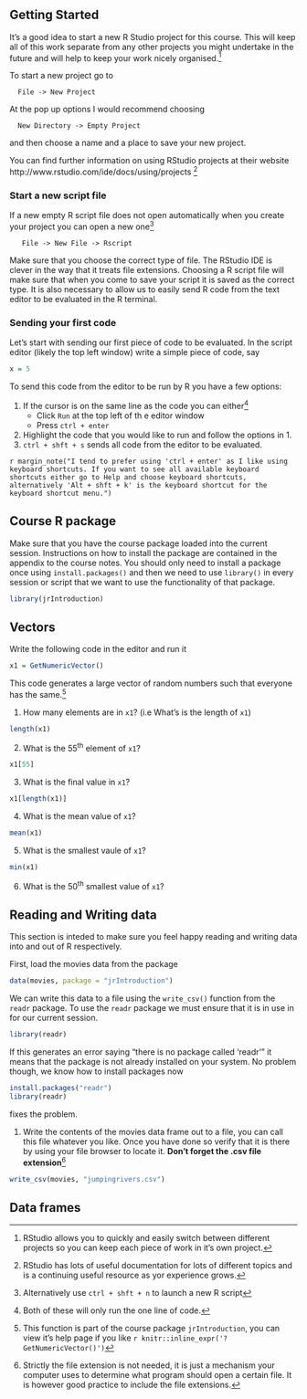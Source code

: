 ## Getting Started

It's a good idea to start a new R Studio project for this course. This will keep all of this work separate from any other projects you might undertake in the future and will help to keep your work nicely organised.^[RStudio allows you to quickly and easily switch between different projects so you can keep each piece of work in it's own project.]

To start a new project go to

```
  File -> New Project
```

At the pop up options I would recommend choosing

```
  New Directory -> Empty Project
```

and then choose a name and a place to save your new project.

You can find further information on using RStudio projects at their website http://www.rstudio.com/ide/docs/using/projects ^[RStudio has lots of useful documentation for lots of different topics and is a continuing useful resource as yor experience grows.]

### Start a new script file

If a new empty R script file does not open automatically when you create your project you can open a new one^[Alternatively use `ctrl + shft + n` to launch a new R script]

```
   File -> New File -> Rscript
```

Make sure that you choose the correct type of file. The RStudio IDE is clever in the way that it treats file extensions. Choosing a R script file will make sure that when you come to save your script it is saved as the correct type. It is also necessary to allow us to easily send R code from the text editor to be evaluated in the R terminal.

### Sending your first code

Let's start with sending our first piece of code to be evaluated. In the script editor (likely the top left window) write a simple piece of code, say

```r
x = 5
```

To send this code from the editor to be run by R you have a few options:

1. If the cursor is on the same line as the code you can either^[Both of these will only run the one line of code.]
    + Click `Run` at the top left of th e editor window
    + Press `ctrl + enter`
2. Highlight the code that you would like to run and follow the options in 1.
3. `ctrl + shft + s` sends all code from the editor to be evaluated.

`r margin_note("I tend to prefer using 'ctrl + enter' as I like using keyboard shortcuts. If you want to see all available keyboard shortcuts either go to Help and choose keyboard shortcuts, alternatively 'Alt + shft + k' is the keyboard shortcut for the keyboard shortcut menu.")`

## Course R package

Make sure that you have the course package loaded into the current session. Instructions on how to install the package are contained in the appendix to the course notes. You should only need to install a package once using `install.packages()` and then we need to use `library()` in every session or script that we want to use the functionality of that package.

```r
library(jrIntroduction)
```


## Vectors

Write the following code in the editor and run it

```r
x1 = GetNumericVector()
```

This code generates a large vector of random numbers such that everyone has the same.^[This function is part of the course package `jrIntroduction`, you can view it's help page if you like `r knitr::inline_expr('?GetNumericVector()')`]

1. How many elements are in `x1`? (i.e What's is the length of `x1`)
  
  ```r
  length(x1)
  ```

2. What is the 55^th^ element of `x1`?

  ```r
  x1[55]
  ```

3. What is the final value in `x1`?

  ```r
  x1[length(x1)]
  ```
  
4. What is the mean value of `x1`?

  ```r
  mean(x1)
  ```

5. What is the smallest vaule of `x1`?

  ```r
  min(x1)
  ```
  
6. What is the 50^th^ smallest value of `x1`?

## Reading and Writing data

This section is inteded to make sure you feel happy reading and writing data into and out of R respectively.

First, load the movies data from the package

```r
data(movies, package = "jrIntroduction")
```

We can write this data to a file using the `write_csv()` function from the `readr` package. To use the `readr` package we must ensure that it is in use in for our current session.

```r
library(readr)
```

If this generates an error saying "there is no package called 'readr'" it means that the package is not already installed on your system. No problem though, we know how to install packages now

```r
install.packages("readr")
library(readr)
```

fixes the problem.

1. Write the contents of the movies data frame out to a file, you can call this file whatever you like. Once you have done so verify that it is there by using your file browser to locate it. **Don't forget the .csv file extension**^[Strictly the file extension is not needed, it is just a mechanism your computer uses to determine what program should open a certain file. It is however good practice to include the file extensions.]

  ```r
  write_csv(movies, "jumpingrivers.csv")
  ```


## Data frames
